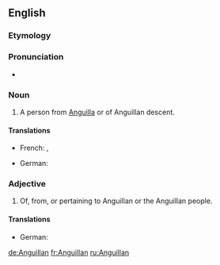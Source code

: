 ==English==

===Etymology===
{{suffix|Anguilla|an}}

===Pronunciation===
* {{IPA|/æŋˈgwɪlən/|lang=en}}

===Noun===
{{en-noun}}

# A person from [[Anguilla]] or of Anguillan descent.

====Translations====
{{trans-top|person from Anguilla}}
* French: {{t+|fr|Anguillan|m}}, {{t|fr|Anguillane|f}}
{{trans-mid}}
* German: {{t|de|von Anguilla}}
{{trans-bottom}}

===Adjective===
{{en-adj|-}}

# Of, from, or pertaining to Anguillan or the Anguillan people.

====Translations====
{{trans-top|of, from, or pertaining to Anguilla}}
* German: {{t|de|von Anguilla}}
{{trans-mid}}
{{trans-bottom}}

[[de:Anguillan]]
[[fr:Anguillan]]
[[ru:Anguillan]]
